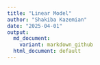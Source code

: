 ```yaml
---
title: "Linear Model"
author: "Shakiba Kazemian"
date: "2025-04-01"
output:
  md_document:
    variant: markdown_github
  html_document: default
---
```


